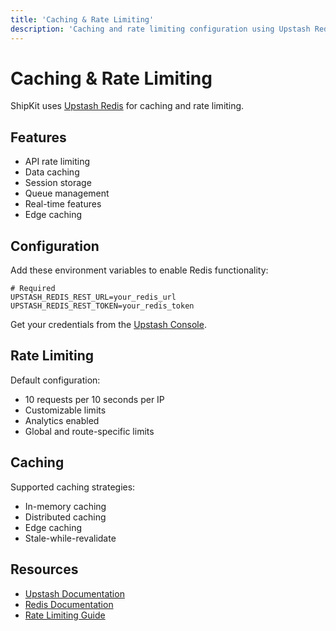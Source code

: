 ```yaml
---
title: 'Caching & Rate Limiting'
description: 'Caching and rate limiting configuration using Upstash Redis in ShipKit'
---
```


# Caching & Rate Limiting

ShipKit uses [Upstash Redis](https://upstash.com) for caching and rate limiting.

## Features

- API rate limiting
- Data caching
- Session storage
- Queue management
- Real-time features
- Edge caching

## Configuration

Add these environment variables to enable Redis functionality:

```env
# Required
UPSTASH_REDIS_REST_URL=your_redis_url
UPSTASH_REDIS_REST_TOKEN=your_redis_token
```

Get your credentials from the [Upstash Console](https://console.upstash.com/).

## Rate Limiting

Default configuration:
- 10 requests per 10 seconds per IP
- Customizable limits
- Analytics enabled
- Global and route-specific limits

## Caching

Supported caching strategies:
- In-memory caching
- Distributed caching
- Edge caching
- Stale-while-revalidate

## Resources

- [Upstash Documentation](https://docs.upstash.com)
- [Redis Documentation](https://redis.io/docs)
- [Rate Limiting Guide](https://docs.upstash.com/redis/tutorials/rate-limiting)
